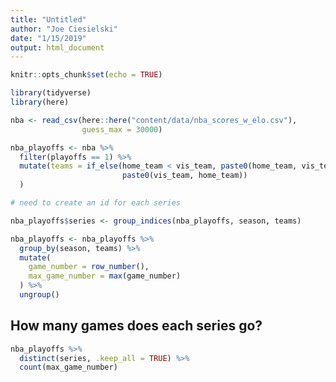 ```yaml
---
title: "Untitled"
author: "Joe Ciesielski"
date: "1/15/2019"
output: html_document
---
```


```r
knitr::opts_chunk$set(echo = TRUE)

library(tidyverse)
library(here)

nba <- read_csv(here::here("content/data/nba_scores_w_elo.csv"),
                guess_max = 30000)

nba_playoffs <- nba %>% 
  filter(playoffs == 1) %>% 
  mutate(teams = if_else(home_team < vis_team, paste0(home_team, vis_team),
                         paste0(vis_team, home_team))
  )

# need to create an id for each series

nba_playoffs$series <- group_indices(nba_playoffs, season, teams)

nba_playoffs <- nba_playoffs %>% 
  group_by(season, teams) %>% 
  mutate(
    game_number = row_number(),
    max_game_number = max(game_number)
  ) %>% 
  ungroup()

```

## How many games does each series go? 

```r

nba_playoffs %>% 
  distinct(series, .keep_all = TRUE) %>% 
  count(max_game_number)

```

